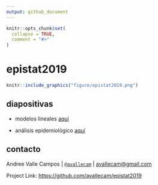 ```yaml
---
output: github_document
---
```


<!-- README.md is generated from README.Rmd. Please edit that file -->

```r
knitr::opts_chunk$set(
  collapse = TRUE,
  comment = "#>"
)
```

# epistat2019

<!-- badges: start -->
<!-- badges: end -->

```r
knitr::include_graphics("figure/epistat2019.png")
```

## diapositivas

- modelos lineales [aquí](https://avallecam.github.io/epistat2019/r01.html#1)

- análisis epidemiológico [aquí](https://avallecam.github.io/epistat2019/r02.html#1)

## contacto

Andree Valle Campos \| [`@avallecam`](https://twitter.com/avallecam) \|
<avallecam@gmail.com>

Project Link: <https://github.com/avallecam/epistat2019>

